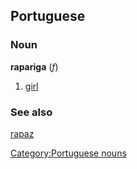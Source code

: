 ==Portuguese==
===Noun===
'''rapariga''' (''f'')
#[[girl]]

===See also===
[[rapaz]]
[[Category:Portuguese nouns]]